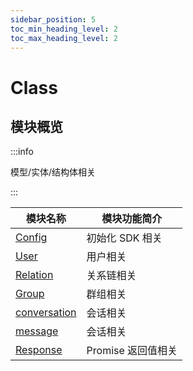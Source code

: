 ```yaml
---
sidebar_position: 5
toc_min_heading_level: 2
toc_max_heading_level: 2
---
```


# Class

## 模块概览

:::info

模型/实体/结构体相关

:::

| 模块名称                                   | 模块功能简介       |
| ------------------------------------------ | ------------------ |
| [Config](docs/sdks/class/init/config.mdx)  | 初始化 SDK 相关    |
| [User](docs/sdks/class/user/index.mdx)     | 用户相关           |
| [Relation](docs/sdks/class/relation/index.mdx) | 关系链相关         |
| [Group](docs/sdks/class/group/index.mdx) | 群组相关         |
| [conversation](docs/sdks/class/conversation/index.mdx) | 会话相关         |
| [message](docs/sdks/class/message/index.mdx) | 会话相关         |
| [Response](docs/sdks/class/response.mdx)   | Promise 返回值相关 |
